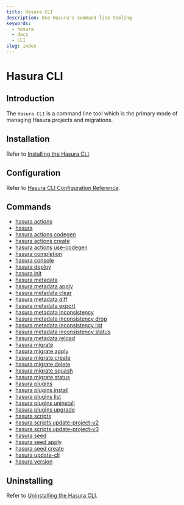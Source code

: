 ```yaml
---
title: Hasura CLI
description: Use Hasura's command line tooling
keywords:
  - hasura
  - docs
  - CLI
slug: index
---
```


# Hasura CLI

## Introduction

The `Hasura CLI` is a command line tool which is the primary mode of
managing Hasura projects and migrations.

## Installation

Refer to [Installing the Hasura CLI](/graphql/core/hasura-cli/install-hasura-cli.mdx).

## Configuration

Refer to [Hasura CLI Configuration Reference](/graphql/core/hasura-cli/config-reference.mdx).

## Commands

- [hasura actions](/graphql/core/hasura-cli/hasura_actions.mdx)
- [hasura](/graphql/core/hasura-cli/hasura.mdx)
- [hasura actions codegen](/graphql/core/hasura-cli/hasura_actions_codegen.mdx)
- [hasura actions create](/graphql/core/hasura-cli/hasura_actions_create.mdx)
- [hasura actions use-codegen](/graphql/core/hasura-cli/hasura_actions_use-codegen.mdx)
- [hasura completion](/graphql/core/hasura-cli/hasura_completion.mdx)
- [hasura console](/graphql/core/hasura-cli/hasura_console.mdx)
- [hasura deploy](/graphql/core/hasura-cli/hasura_deploy.mdx)
- [hasura init](/graphql/core/hasura-cli/hasura_init.mdx)
- [hasura metadata](/graphql/core/hasura-cli/hasura_metadata.mdx)
- [hasura metadata apply](/graphql/core/hasura-cli/hasura_metadata_apply.mdx)
- [hasura metadata clear](/graphql/core/hasura-cli/hasura_metadata_clear.mdx)
- [hasura metadata diff](/graphql/core/hasura-cli/hasura_metadata_diff.mdx)
- [hasura metadata export](/graphql/core/hasura-cli/hasura_metadata_export.mdx)
- [hasura metadata inconsistency](/graphql/core/hasura-cli/hasura_metadata_inconsistency.mdx)
- [hasura metadata inconsistency drop](/graphql/core/hasura-cli/hasura_metadata_inconsistency_drop.mdx)
- [hasura metadata inconsistency list](/graphql/core/hasura-cli/hasura_metadata_inconsistency_list.mdx)
- [hasura metadata inconsistency status](/graphql/core/hasura-cli/hasura_metadata_inconsistency_status.mdx)
- [hasura metadata reload](/graphql/core/hasura-cli/hasura_metadata_reload.mdx)
- [hasura migrate](/graphql/core/hasura-cli/hasura_migrate.mdx)
- [hasura migrate apply](/graphql/core/hasura-cli/hasura_migrate_apply.mdx)
- [hasura migrate create](/graphql/core/hasura-cli/hasura_migrate_create.mdx)
- [hasura migrate delete](/graphql/core/hasura-cli/hasura_migrate_delete.mdx)
- [hasura migrate squash](/graphql/core/hasura-cli/hasura_migrate_squash.mdx)
- [hasura migrate status](/graphql/core/hasura-cli/hasura_migrate_status.mdx)
- [hasura plugins](/graphql/core/hasura-cli/hasura_plugins.mdx)
- [hasura plugins install](/graphql/core/hasura-cli/hasura_plugins_install.mdx)
- [hasura plugins list](/graphql/core/hasura-cli/hasura_plugins_list.mdx)
- [hasura plugins uninstall](/graphql/core/hasura-cli/hasura_plugins_uninstall.mdx)
- [hasura plugins upgrade](/graphql/core/hasura-cli/hasura_plugins_upgrade.mdx)
- [hasura scripts](/graphql/core/hasura-cli/hasura_scripts.mdx)
- [hasura scripts update-project-v2](/graphql/core/hasura-cli/hasura_scripts_update-project-v2.mdx)
- [hasura scripts update-project-v3](/graphql/core/hasura-cli/hasura_scripts_update-project-v3.mdx)
- [hasura seed](/graphql/core/hasura-cli/hasura_seed.mdx)
- [hasura seed apply](/graphql/core/hasura-cli/hasura_seed_apply.mdx)
- [hasura seed create](/graphql/core/hasura-cli/hasura_seed_create.mdx)
- [hasura update-cli](/graphql/core/hasura-cli/hasura_update-cli.mdx)
- [hasura version](/graphql/core/hasura-cli/hasura_version.mdx)

## Uninstalling

Refer to [Uninstalling the Hasura CLI](/graphql/core/hasura-cli/uninstall-hasura-cli.mdx).
